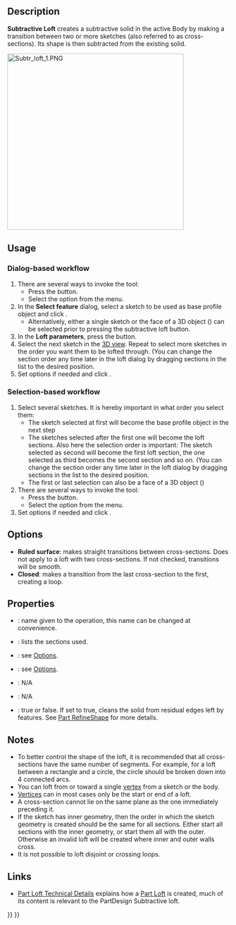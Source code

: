 <languages/>
<translate>
<!--T:15-->
{{Docnav
|[[PartDesign_Groove|Groove]]
|[[PartDesign_SubtractivePipe|Subtractive pipe]]
|[[PartDesign_Workbench|PartDesign]]
|IconL=PartDesign_Groove.svg
|IconR=PartDesign_SubtractivePipe.svg
|IconC=Workbench_PartDesign.svg
}}

<!--T:1-->
{{GuiCommand
|Name=PartDesign SubtractiveLoft
|MenuLocation=Part Design → Create a substractive feature → Subtractive loft
|Workbenches=[[PartDesign_Workbench|PartDesign]]
|Version=0.17
|SeeAlso=[[PartDesign_AdditiveLoft|PartDesign AdditiveLoft]], [[PartDesign_SubtractivePipe|PartDesign SubtractivePipe]]
}}

==Description== <!--T:2-->

<!--T:3-->
'''Subtractive Loft''' creates a subtractive solid in the active Body by making a transition between two or more sketches (also referred to as cross-sections). Its shape is then subtracted from the existing solid.

</translate>
[[File:Subtr_loft_1.PNG|400px]]
<translate>

==Usage== <!--T:5-->

=== Dialog-based workflow === <!--T:21-->

<!--T:24-->
# There are several ways to invoke the tool:
#* Press the {{Button|[[File:PartDesign_SubtractiveLoft.svg|24px]] [[PartDesign_SubtractiveLoft|Subtractive loft]]}} button.
#* Select the {{MenuCommand|Part Design → Create a subtractive feature → [[Image:PartDesign_SubtractiveLoft.svg|16px]] Subtractive loft}} option from the menu.
# In the '''Select feature''' dialog, select a sketch to be used as base profile object and click {{Button|OK}}.
#* Alternatively, either a single sketch or the face of a 3D object ({{Version|0.20}}) can be selected prior to pressing the subtractive loft button.
# In the '''Loft parameters''', press the {{Button|Add Section}} button.
# Select the next sketch in the [[3D_view|3D view]]. Repeat to select more sketches in the order you want them to be lofted through. (You can change the section order any time later in the loft dialog by dragging sections in the list to the desired position.
# Set options if needed and click {{Button|OK}}.

=== Selection-based workflow  === <!--T:22-->

<!--T:23-->
# Select several sketches. It is hereby important in what order you select them:
#* The sketch selected at first will become the base profile object in the next step
#* The sketches selected after the first one will become the loft sections. Also here the selection order is important: The sketch selected as second will become the first loft section, the one selected as third becomes the second section and so on. (You can change the section order any time later in the loft dialog by dragging sections in the list to the desired position.
#* The first or last selection can also be a face of a 3D object ({{Version|0.20}})
# There are several ways to invoke the tool:
#* Press the {{Button|[[File:PartDesign_SubtractiveLoft.svg|24px]] [[PartDesign_SubtractiveLoft|Subtractive loft]]}} button.
#* Select the {{MenuCommand|Part Design → Create a subtractive feature → [[Image:PartDesign_SubtractiveLoft.svg|16px]] Subtractive loft}} option from the menu.
# Set options if needed and click {{Button|OK}}.

==Options== <!--T:7-->

<!--T:8-->
* '''Ruled surface''': makes straight transitions between cross-sections. Does not apply to a loft with two cross-sections. If not checked, transitions will be smooth.
* '''Closed''': makes a transition from the last cross-section to the first, creating a loop. {{Version|0.21}}

==Properties== <!--T:9-->

<!--T:10-->
* {{PropertyData|Label}}: name given to the operation, this name can be changed at convenience.
* {{PropertyData|Sections}}: lists the sections used.
* {{PropertyData|Ruled}}: see [[#Options|Options]].
* {{PropertyData|Closed}}: see [[#Options|Options]].
* {{PropertyData|Midplane}}: N/A
* {{PropertyData|Reversed}}: N/A
* {{PropertyData|Refine}}: true or false. If set to true, cleans the solid from residual edges left by features. See [[Part_RefineShape|Part RefineShape]] for more details.

==Notes== <!--T:25-->

<!--T:12-->
* To better control the shape of the loft, it is recommended that all cross-sections have the same number of segments. For example, for a loft between a rectangle and a circle, the circle should be broken down into 4 connected arcs.
* You can loft from or toward a single [[Glossary#V|vertex]] from a sketch or the body. {{Version|0.20}}
* [[Glossary#V|Vertices]] can in most cases only be the start or end of a loft.
* A cross-section cannot lie on the same plane as the one immediately preceding it.
* If the sketch has inner geometry, then the order in which the sketch geometry is created should be the same for all sections. Either start all sections with the inner geometry, or start them all with the outer. Otherwise an invalid loft will be created where inner and outer walls cross.
* It is not possible to loft disjoint or crossing loops.

==Links== <!--T:13-->

<!--T:14-->
* [[Part Loft_Technical_Details|Part Loft Technical Details]] explains how a [[Part_Loft|Part Loft]] is created, much of its content is relevant to the PartDesign Subtractive loft.


<!--T:16-->
{{Docnav
|[[PartDesign_Groove|Groove]]
|[[PartDesign_SubtractivePipe|Subtractive pipe]]
|[[PartDesign_Workbench|PartDesign]]
|IconL=PartDesign_Groove.svg
|IconR=PartDesign_SubtractivePipe.svg
|IconC=Workbench_PartDesign.svg
}}

</translate>
{{PartDesign Tools navi{{#translation:}}}}
{{Userdocnavi{{#translation:}}}}